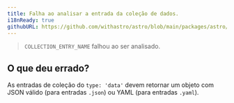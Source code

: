 ```yaml
---
title: Falha ao analisar a entrada da coleção de dados.
i18nReady: true
githubURL: https://github.com/withastro/astro/blob/main/packages/astro/src/core/errors/errors-data.ts
---
```


> `COLLECTION_ENTRY_NAME` falhou ao ser analisado.

## O que deu errado?
As entradas de coleção do `type: 'data'` devem retornar um objeto com JSON válido (para entradas `.json`) ou YAML (para entradas `.yaml`).


